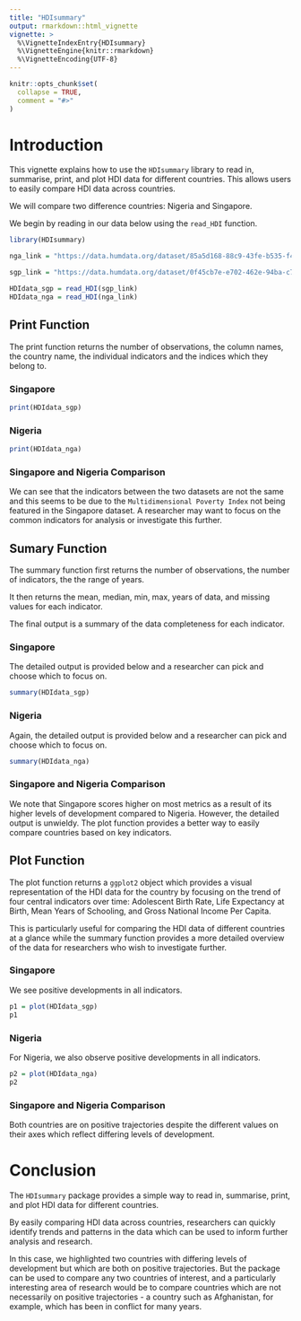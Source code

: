 ```yaml
---
title: "HDIsummary"
output: rmarkdown::html_vignette
vignette: >
  %\VignetteIndexEntry{HDIsummary}
  %\VignetteEngine{knitr::rmarkdown}
  %\VignetteEncoding{UTF-8}
---
```


```r
knitr::opts_chunk$set(
  collapse = TRUE,
  comment = "#>"
)
```

# Introduction
This vignette explains how to use the `HDIsummary` library to read in, summarise, print, and plot HDI data for different countries. This allows users to easily compare HDI data across countries.

We will compare two difference countries: Nigeria and Singapore.


We begin by reading in our data below using the `read_HDI` function.
```r
library(HDIsummary)

nga_link = "https://data.humdata.org/dataset/85a5d168-88c9-43fe-b535-f4215d9177f3/resource/b1dceca0-1dbc-4bc5-aca6-9c8c59b4e505/download/hdro_indicators_nga.csv"

sgp_link = "https://data.humdata.org/dataset/0f45cb7e-e702-462e-94ba-c746f79cefc5/resource/95ec52d0-5bba-417a-b406-a09e58506ea3/download/hdro_indicators_sgp.csv"

HDIdata_sgp = read_HDI(sgp_link)
HDIdata_nga = read_HDI(nga_link)
```


## Print Function
The print function returns the number of observations, the column names, the country name, the individual indicators and the indices which they belong to.

### Singapore

```r
print(HDIdata_sgp)
```

### Nigeria

```r
print(HDIdata_nga)
```

### Singapore and Nigeria Comparison
We can see that the indicators between the two datasets are not the same and this seems to be due to the `Multidimensional Poverty Index` not being featured in the Singapore dataset. A researcher may want to focus on the common indicators for analysis or investigate this further.



## Sumary Function
The summary function first returns the number of observations, the number of indicators, the the range of years.

It then returns the mean, median, min, max, years of data, and missing values for each indicator.

The final output is a summary of the data completeness for each indicator.

### Singapore
The detailed output is provided below and a researcher can pick and choose which to focus on.
```r
summary(HDIdata_sgp)
```

### Nigeria
Again, the detailed output is provided below and a researcher can pick and choose which to focus on.
```r
summary(HDIdata_nga)
```

### Singapore and Nigeria Comparison
We note that Singapore scores higher on most metrics as a result of its higher levels of development compared to Nigeria. However, the detailed output is unwieldy. The plot function provides a better way to easily compare countries based on key indicators.



## Plot Function
The plot function returns a `ggplot2` object which provides a visual representation of the HDI data for the country by focusing on the trend of four central indicators over time: Adolescent Birth Rate, Life Expectancy at Birth, Mean Years of Schooling, and Gross National Income Per Capita.

This is particularly useful for comparing the HDI data of different countries at a glance while the summary function provides a more detailed overview of the data for researchers who wish to investigate further.

### Singapore
We see positive developments in all indicators.
```r
p1 = plot(HDIdata_sgp)
p1
```

### Nigeria
For Nigeria, we also observe positive developments in all indicators.

```r
p2 = plot(HDIdata_nga)
p2
```


### Singapore and Nigeria Comparison
Both countries are on positive trajectories despite the different values on their axes which reflect differing levels of development.

# Conclusion
The `HDIsummary` package provides a simple way to read in, summarise, print, and plot HDI data for different countries. 

By easily comparing HDI data across countries, researchers can quickly identify trends and patterns in the data which can be used to inform further analysis and research.

In this case, we highlighted two countries with differing levels of development but which are both on positive trajectories. But the package can be used to compare any two countries of interest, and a particularly interesting area of research would be to compare countries which are not necessarily on positive trajectories - a country such as Afghanistan, for example, which has been in conflict for many years.





